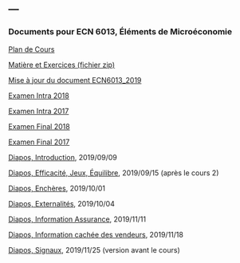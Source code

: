 ---
---

<link rel="stylesheet" href="styles.css" type="text/css">

### Documents pour ECN 6013, Éléments de Microéconomie

[Plan de Cours](./ECN6013/ECN6013A-A19-PC.pdf)

[Matière et Exercices (fichier zip)](./ECN6013/ECN6013_2019.zip)

[Mise à jour du document ECN6013_2019](./ECN6013/ECN6013_2019.pdf)

[Examen Intra 2018](./ECN6013/EI18A.pdf)

[Examen Intra 2017](./ECN6013/EI17A.pdf)

[Examen Final 2018](./ECN6013/EF18A.pdf)

[Examen Final 2017](./ECN6013/EF17A.pdf)

[Diapos, Introduction](./ECN6013/introduction.pdf), 2019/09/09

[Diapos, Efficacité, Jeux, Équilibre](./ECN6013/efficacite_jeux_equilibre.pdf), 2019/09/15 (après le cours 2)

[Diapos, Enchères](./ECN6013/encheres.pdf), 2019/10/01

[Diapos, Externalités](./ECN6013/externalites.pdf), 2019/10/04

[Diapos, Information Assurance](./ECN6013/information_assurance.pdf), 2019/11/11

[Diapos, Information cachée des vendeurs](./ECN6013/information_vendeurs.pdf), 2019/11/18

[Diapos, Signaux](./ECN6013/signaux.pdf), 2019/11/25 (version avant le cours)
